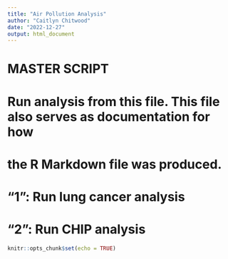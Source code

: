 ```yaml
---
title: "Air Pollution Analysis"
author: "Caitlyn Chitwood"
date: "2022-12-27"
output: html_document
---
```


###############################################################################
#                             MASTER SCRIPT
# Run analysis from this file. This file also serves as documentation for how 
# the R Markdown file was produced.
#
# "1": Run lung cancer analysis
# "2": Run CHIP analysis
###############################################################################

```r
knitr::opts_chunk$set(echo = TRUE)

```
